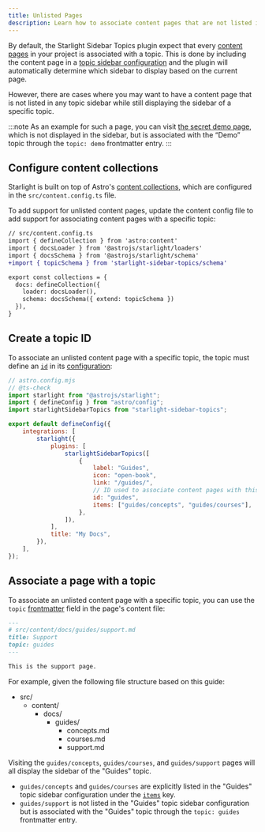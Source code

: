 ```yaml
---
title: Unlisted Pages
description: Learn how to associate content pages that are not listed in any topic sidebar configuration with a specific topic.
---
```


By default, the Starlight Sidebar Topics plugin expect that every [content pages](https://starlight.astro.build/guides/pages/#content-pages) in your project is associated with a topic.
This is done by including the content page in a [topic sidebar configuration](/docs/configuration#items) and the plugin will automatically determine which sidebar to display based on the current page.

However, there are cases where you may want to have a content page that is not listed in any topic sidebar while still displaying the sidebar of a specific topic.

:::note
As an example for such a page, you can visit [the secret demo page](/demo/secret), which is not displayed in the sidebar, but is associated with the “Demo” topic through the `topic: demo` frontmatter entry.
:::

## Configure content collections

Starlight is built on top of Astro's [content collections](https://docs.astro.build/en/guides/content-collections/), which are configured in the `src/content.config.ts` file.

To add support for unlisted content pages, update the content config file to add support for associating content pages with a specific topic:

```diff lang=ts ins="{ extend: topicSchema }"
// src/content.config.ts
import { defineCollection } from 'astro:content'
import { docsLoader } from '@astrojs/starlight/loaders'
import { docsSchema } from '@astrojs/starlight/schema'
+import { topicSchema } from 'starlight-sidebar-topics/schema'

export const collections = {
  docs: defineCollection({     
    loader: docsLoader(),
    schema: docsSchema({ extend: topicSchema }) 
  }),
}
```

## Create a topic ID

To associate an unlisted content page with a specific topic, the topic must define an [`id`](/docs/configuration#id) in its [configuration](/docs/configuration#topic-configuration):

```js {16-17}
// astro.config.mjs
// @ts-check
import starlight from "@astrojs/starlight";
import { defineConfig } from "astro/config";
import starlightSidebarTopics from "starlight-sidebar-topics";

export default defineConfig({
    integrations: [
        starlight({
            plugins: [
                starlightSidebarTopics([
                    {
                        label: "Guides",
                        icon: "open-book",
                        link: "/guides/",
                        // ID used to associate content pages with this topic.
                        id: "guides",
                        items: ["guides/concepts", "guides/courses"],
                    },
                ]),
            ],
            title: "My Docs",
        }),
    ],
});
```

## Associate a page with a topic

To associate an unlisted content page with a specific topic, you can use the `topic` [frontmatter](https://starlight.astro.build/reference/frontmatter/) field in the page's content file:

```md {4}
---
# src/content/docs/guides/support.md
title: Support
topic: guides
---

This is the support page.
```

For example, given the following file structure based on this guide:


<FileTree>

-   src/
    -   content/
        -   docs/
            -   guides/
                -   concepts.md
                -   courses.md
                -   support.md

</FileTree>

Visiting the `guides/concepts`, `guides/courses`, and `guides/support` pages will all display the sidebar of the "Guides" topic.

-   `guides/concepts` and `guides/courses` are explicitly listed in the "Guides" topic sidebar configuration under the [`items`](/docs/configuration#items) key.
-   `guides/support` is not listed in the "Guides" topic sidebar configuration but is associated with the "Guides" topic through the `topic: guides` frontmatter entry.
